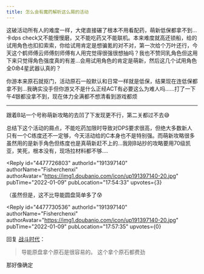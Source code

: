 ```yaml
---
title: 怎么会有魔药解析这么屑的活动
---
```



<Forum groupName="原神" groupUrl="https://www.douban.com/group/genshin/" archivedAt="2025-05-16T16:51:59.689Z">
  <Post
    id="257563144"
    title="怎么会有魔药解析这么屑的活动"
    url="https://www.douban.com/group/topic/257563144/?_spm_id=NDM0MTAxOTI"
    pubTime="2022-01-19"
    highlightUserId="191397140"
  >
这破活动所有人的难度一样，大佬直接碾了根本不用看配药，萌新低保都拿不到...卡dps
check又不能慢慢磨，又不能吃药又不能联机。本来难度就高还锁船，给的试用角色也扣扣索索，你给试用肯定是想骗氪的对不对，第一次给个万叶还行，今天这个鹤师傅云师傅刻师傅有人用完觉得很强很想抽吗？我也不赞同乳角色但这用下来只觉得角色强度真的有差...会用试用角色的肯定是萌新，然后这几个试用角色全0命4星武器认真的？

你游本来原石就抠门，活动原石一般默认和日常一样就是低保，结果现在连低保都拿不到...我确实没手但你游又不是什么正经ACT有必要这么为难人吗......打了一下午4银都没拿不到，现在体力全满都不想清看到游戏都烦

-------

跟着B站一个号称萌新攻略的去凹了下发现更不行，第二关都过不去😅

总结下这个活动的屑点，不能吃药加限时导致对DPS要求很高，但绝大多数新人只有一个C练度还不一定够，今天活动给的C本身也不是特别强。而萌新攻略很多虽然用的是新手角色但练度也是真萌新赶不上的...我刚B站抄的攻略要用70级凯亚，笑死，根本没有，现场拉材料都不够....

<Reply
  id="4477726803"
  authorId="191397140"
  authorName="Fisherchenxi"
  authorAvatar="https://img1.doubanio.com/icon/up191397140-20.jpg"
  pubTime="2022-01-09"
  pubLocation="17:54:33"
  upvotes={3}
>
（虽然但是，这不比导能圆盘简单多了😰
</Reply>

<Reply
  id="4477730536"
  authorId="191397140"
  authorName="Fisherchenxi"
  authorAvatar="https://img1.doubanio.com/icon/up191397140-20.jpg"
  pubTime="2022-01-09"
  pubLocation="17:57:35"
  upvotes={0}
>
回复 [战斗时代](https://www.douban.com/people/3733291/)：
> 导能原盘拿个原石是很容易的。 这个拿个原石都费劲

那好像确定
</Reply>
  </Post>
</Forum>
